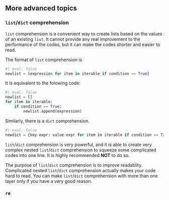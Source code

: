 ## More advanced topics

### `list`/`dict` comprehension
`list` comprehension is a convenient way to create lists based on the values of an existing `list`. It cannot provide any real improvement to the performance of the codes, but it can make the codes shorter and easier to read.

The format of `list` comprehension is
```python
#| eval: false
newlist = [expression for item in iterable if condition == True]
```
It is equivalent to the folowing code:

```python
#| eval: false
newlist = []
for item in iterable:
    if condition == True:
        newlist.append(expression)
```

Similarly, there is a `dict` comprehension.

```python
#| eval: false
newdict = {key-expr: value-expr for item in iterable if condition == True}
```


::: {.callout-caution}
`list`/`dict` comprehension is very powerful, and it is able to create very complex nested `list`/`dict` comprehension to squeeze some complicated codes into one line. It is highly recommended **NOT** to do so. 

The purpose of `list`/`dict` comprehension is to improve readablity. Complicated nested `list`/`dict` comprehension actually makes your code hard to read. You can make `list`/`dict` comprehension with more than one layer only if you have a very good reason.
:::


::: {#exm-}

:::


### `re`